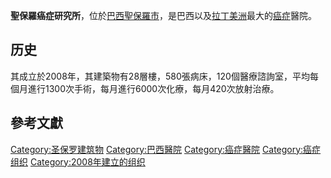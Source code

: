 {{Infobox hospital
| name                  = 聖保羅癌症研究所
| org/group             = 
| logo                  = 
| logo_size             = 
| image                 = Instituto do Câncer de São Paulo Octavio Frias de Oliveira.jpg
| image_size            = 225 
| alt                   = 
| caption               = Institute of Cancer of São Paulo
| coordinates           = {{coord|-23.555821|-46.668147|type:landmark|display=inline, title}}
| location              = [[聖保羅|聖保羅]]
| region                = 
| state                 = 
| country               = 巴西
| healthcare            = <!-- UK: NHS; AU/CA: Medicare; ELSE free-form text, e.g. Private -->
| funding               = 
| type                  = 專科
| religious_affiliation = 
| affiliation           = 
| patron                = 
| network               = 
| standards             = 
| emergency             = 
| beds                  = 580
| speciality            = [[腫瘤學|腫瘤學]]
| helipad               = 
| h1-number             = 
| h1-length-f           = 
| h1-length-m           = 
| h1-surface            = <!-- up to h12 -->
| publictransit         = 
| former-names          = 
| constructed           =
| opened                = 2008<!-- cite in article as well -->
| closed                = 
| demolished            = 
| website               = <!-- {{URL|www.example.com}} -->
| other_links           = 
| module                = 
}}
'''聖保羅癌症研究所'''，位於[[巴西|巴西]][[聖保羅市|聖保羅市]]，是巴西以及[[拉丁美洲|拉丁美洲]]最大的[[癌症|癌症]]醫院。{{R|:0}}

==历史==
其成立於2008年，其建築物有28層樓，580張病床，120個醫療諮詢室，平均每個月進行1300次手術，每月進行6000次化療，每月420次放射治療。

==參考文獻==
{{reflist|refs=
<ref name=":0">{{cite web|url=http://www.saopaulo.sp.gov.br/spnoticias/lenoticia.php?id=94650|title=The largest hospital of cancer of Brazil and Latin America|website=Sao Paulo Noticias|accessdate=June 30, 2020}}</ref>
}}

{{醫院小作品}}
[[Category:圣保罗建筑物|Category:圣保罗建筑物]]
[[Category:巴西醫院|Category:巴西醫院]]
[[Category:癌症醫院|Category:癌症醫院]]
[[Category:癌症组织|Category:癌症组织]]
[[Category:2008年建立的组织|Category:2008年建立的组织]]